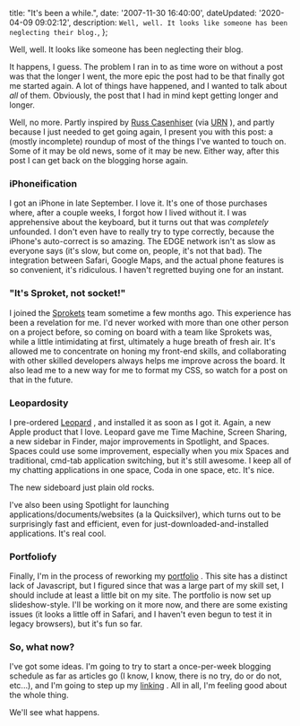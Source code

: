 

  title: "It's been a while.",
  date: '2007-11-30 16:40:00',
  dateUpdated: '2020-04-09 09:02:12',
  description: `Well, well. It looks like someone has been neglecting their blog.`,
};

Well, well. It looks like someone has been neglecting their blog.

It happens, I guess. The problem I ran in to as time wore on without a post was that the longer I went, the more epic the post had to be that finally got me started again. A lot of things have happened, and I wanted to talk about _all_ of them. Obviously, the post that I had in mind kept getting longer and longer.

Well, no more. Partly inspired by [Russ Casenhiser](http://russcasenhiser.typepad.com/ 'Russ Casenhiser') (via [URN](http://unstoppablerobotninja.com/ 'Unstoppable Robot Ninja') ), and partly because I just needed to get going again, I present you with this post: a (mostly incomplete) roundup of most of the things I've wanted to touch on. Some of it may be old news, some of it may be new. Either way, after this post I can get back on the blogging horse again.

### iPhoneification

I got an iPhone in late September. I love it. It's one of those purchases where, after a couple weeks, I forgot how I lived without it. I was apprehensive about the keyboard, but it turns out that was _completely_ unfounded. I don't even have to really try to type correctly, because the iPhone's auto-correct is so amazing. The EDGE network isn't as slow as everyone says (it's slow, but come on, people, it's not that bad). The integration between Safari, Google Maps, and the actual phone features is so convenient, it's ridiculous. I haven't regretted buying one for an instant.

### "It's Sproket, not socket!"

I joined the [Sprokets](http://sprokets.net/ 'Sprokets') team sometime a few months ago. This experience has been a revelation for me. I'd never worked with more than one other person on a project before, so coming on board with a team like Sprokets was, while a little intimidating at first, ultimately a huge breath of fresh air. It's allowed me to concentrate on honing my front-end skills, and collaborating with other skilled developers always helps me improve across the board. It also lead me to a new way for me to format my CSS, so watch for a post on that in the future.

### Leopardosity

I pre-ordered [Leopard](http://www.apple.com/macosx/ 'OS X 10.5') , and installed it as soon as I got it. Again, a new Apple product that I love. Leopard gave me Time Machine, Screen Sharing, a new sidebar in Finder, major improvements in Spotlight, and Spaces. Spaces could use some improvement, especially when you mix Spaces and traditional, cmd-tab application switching, but it's still awesome. I keep all of my chatting applications in one space, Coda in one space, etc. It's nice.

The new sideboard just plain old rocks.

I've also been using Spotlight for launching applications/documents/websites (a la Quicksilver), which turns out to be surprisingly fast and efficient, even for just-downloaded-and-installed applications. It's real cool.

### Portfoliofy

Finally, I'm in the process of reworking my [portfolio](/portfolio 'My Portfolio') . This site has a distinct lack of Javascript, but I figured since that was a large part of my skill set, I should include at least a little bit on my site. The portfolio is now set up slideshow-style. I'll be working on it more now, and there are some existing issues (it looks a little off in Safari, and I haven't even begun to test it in legacy browsers), but it's fun so far.

### So, what now?

I've got some ideas. I'm going to try to start a once-per-week blogging schedule as far as articles go (I know, I know, there is no try, do or do not, etc...), and I'm going to step up my [linking](/linked 'Linked') . All in all, I'm feeling good about the whole thing.

We'll see what happens.
